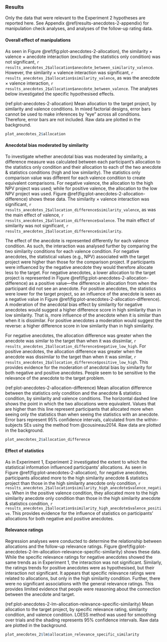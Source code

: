### Results

Only the data that were relevant to the Experiment 2 hypotheses are reported
here. See Appendix \@ref(results-anecdotes-2-appendix) for manipulation check
analyses, and analyses of the follow-up rating data.

#### Overall effect of manipulations

As seen in Figure \@ref(fig:plot-anecdotes-2-allocation), the similarity
$\times$ valence $\times$ anecdote interaction (excluding the statistics only
condition) was not significant,
`r results_anecdotes_2$allocation$anecdote_between_similarity_valence`. However,
the similarity $\times$ valence interaction was significant,
`r results_anecdotes_2$allocation$similarity_valence`, as was the anecdote
$\times$ valence interaction,
`r results_anecdotes_2$allocation$anecdote_between_valence`. The analyses below investigated the specific hypothesised effects.

(ref:plot-anecdotes-2-allocation) Mean allocation to the target project, by similarity and valence conditions. In mixed factorial designs, error bars cannot be used to make inferences by "eye" across all conditions. Therefore, error bars are not included. Raw data are plotted in the background.

```r
plot_anecdotes_2$allocation
```

#### Anecdotal bias moderated by similarity

To investigate whether anecdotal bias was moderated by similarity, a difference
measure was calculated between each participant's allocation to the statistics
only condition and their allocation to each of the two anecdote & statistics
conditions (high and low similarity). The statistics only comparison value was
different for each valence condition to create equivalent comparisons. For
negative valence, the allocation to the high NPV project was used; while for
positive valence, the allocation to the low NPV project was used.
Figure \@ref(fig:plot-anecdotes-2-allocation-difference) shows these data. The
similarity $\times$ valence interaction was significant,
`r results_anecdotes_2$allocation_difference$similarity_valence`, as was the
main effect of valence,
`r results_anecdotes_2$allocation_difference$valence`. The main effect of
similarity was not significant,
`r results_anecdotes_2$allocation_difference$similarity`.

The effect of the anecdote is represented differently for each valence
condition. As such, the interaction was analysed further by comparing the two
similarity conditions for each valence condition. For negative anecdotes, the
statistical values (e.g., NPV) associated with the target project were higher
than those for the comparison project. If participants were influenced by the
negative anecdote they would therefore allocate less to the target. For negative
anecdotes, a lower allocation to the target project is represented in
Figure \@ref(fig:plot-anecdotes-2-allocation-difference) as a positive
value---the difference in allocation from when the participant did not see an
anecdote. For positive anecdotes, the statistics were lower for the target
project, so an influence of the anecdote is seen as a negative value in
Figure \@ref(fig:plot-anecdotes-2-allocation-difference). A moderation of the
anecdotal bias effect by similarity for negative anecdotes would suggest a
higher difference score in high similarity than in low similarity. That is, more
influence of the anecdote when it is similar than when it is dissimilar. For
positive anecdotes a moderation would suggest the reverse: a higher difference
score in low similarity than in high similarity.

For negative anecdotes, the allocation difference
was greater when the anecdote was similar to the target than when it was
dissimilar, `r results_anecdotes_2$allocation_difference$negative_low_high`. For
positive anecdotes, the allocation difference was greater when the anecdote was
dissimilar to the target than when it was similar,
`r results_anecdotes_2$allocation_difference$positive_low_high`. This provides
evidence for the moderation of anecdotal bias by similarity for both negative
and positive anecdotes. People seem to be sensitive to the relevance of the
anecdote to the target problem.

(ref:plot-anecdotes-2-allocation-difference) Mean allocation difference between the statistics only condition and the anecdote & statistics condition, by similarity and valence conditions. The horizontal dashed line shows the point in which the two allocations were equivalent. Values that are higher than this line represent participants that allocated more when seeing only the statistics than when seeing the statistics with an anecdote. Error bars represent 95% confidence intervals, calculated from the within-subjects SEs using the method from @cousineau2014. Raw data are plotted in the background.

```r
plot_anecdotes_2$allocation_difference
```

#### Effect of statistics

As in Experiment 1, Experiment 2 investigated the extent to which the
statistical information influenced participants' allocations. As seen in
Figure \@ref(fig:plot-anecdotes-2-allocation), for negative anecdotes,
participants allocated more to the high similarity anecdote & statistics project
than those in the high similarity anecdote only condition,
`r results_anecdotes_2$allocation$similarity_high_anecdote$valence_negative`.
When in the positive valence condition, they allocated more to the high
similarity anecdote only condition than those in the high similarity anecdote &
statistics condition,
`r results_anecdotes_2$allocation$similarity_high_anecdote$valence_positive`.
This provides evidence for the influence of statistics on participants'
allocations for both negative and positive anecdotes.

#### Relevance ratings

Regression analyses were conducted to determine the relationship between
allocations and the follow-up relevance ratings.
Figure \@ref(fig:plot-anecdotes-2-lm-allocation-relevance-specific-similarity)
shows these data. While the specific relevance ratings for negative anecdotes
showed the same trends as in Experiment 1, the interaction was not significant.
Similarly, the ratings trends for positive anecdotes were as hypothesised, but
their interaction not significant. It appears that specific relevance ratings
were related to allocations, but only in the high similarity condition. Further,
there were no significant associations with the general relevance ratings. This
provides limited evidence that people were reasoning about the connection
between the anecdote and target.

(ref:plot-anecdotes-2-lm-allocation-relevance-specific-similarity) Mean allocation to the target project, by specific relevance rating, similarity condition, and valence condition. LOESS method was used for smoothing over trials and the shading represents 95% confidence intervals. Raw data are plotted in the background.

```r
plot_anecdotes_2$lm$allocation_relevance_specific_similarity
```
